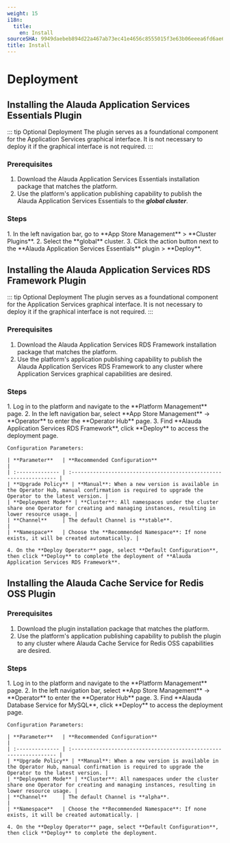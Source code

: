 ```yaml
---
weight: 15
i18n:
  title:
    en: Install
sourceSHA: 9949daebeb894d22a467ab73ec41e4656c8555015f3e63b06eeea6fd6ae63b34
title: Install
---
```


# Deployment

## Installing the Alauda Application Services Essentials Plugin

::: tip Optional Deployment
The plugin serves as a foundational component for the Application Services graphical interface. It is not necessary to deploy it if the graphical interface is not required.
:::

### Prerequisites

1. Download the Alauda Application Services Essentials installation package that matches the platform.
2. Use the platform's application publishing capability to publish the Alauda Application Services Essentials to the ***global cluster***.

### Steps

<Tabs>
  <Tab label="Web Console">
    1. In the left navigation bar, go to **App Store Management** > **Cluster Plugins**.
    2. Select the **global** cluster.
    3. Click the action button next to the **Alauda Application Services Essentials** plugin > **Deploy**.
  </Tab>
</Tabs>

## Installing the Alauda Application Services RDS Framework Plugin

::: tip Optional Deployment
The plugin serves as a foundational component for the Application Services graphical interface. It is not necessary to deploy it if the graphical interface is not required.
:::

### Prerequisites

1. Download the Alauda Application Services RDS Framework installation package that matches the platform.
2. Use the platform's application publishing capability to publish the Alauda Application Services RDS Framework to any cluster where Application Services graphical capabilities are desired.

### Steps

<Tabs>
  <Tab label="Web Console">
    1. Log in to the platform and navigate to the **Platform Management** page.
    2. In the left navigation bar, select **App Store Management** -> **Operator** to enter the **Operator Hub** page.
    3. Find **Alauda Application Services RDS Framework**, click **Deploy** to access the deployment page.

    Configuration Parameters:

    | **Parameter**   | **Recommended Configuration**                                       |
    | :-------------- | :----------------------------------------------------------------- |
    | **Upgrade Policy** | **Manual**: When a new version is available in the Operator Hub, manual confirmation is required to upgrade the Operator to the latest version. |
    | **Deployment Mode** | **Cluster**: All namespaces under the cluster share one Operator for creating and managing instances, resulting in lower resource usage. |
    | **Channel**     | The default Channel is **stable**.                                 |
    | **Namespace**   | Choose the **Recommended Namespace**: If none exists, it will be created automatically. |

    4. On the **Deploy Operator** page, select **Default Configuration**, then click **Deploy** to complete the deployment of **Alauda Application Services RDS Framework**.
  </Tab>
</Tabs>

## Installing the Alauda Cache Service for Redis OSS Plugin

### Prerequisites

1. Download the plugin installation package that matches the platform.
2. Use the platform's application publishing capability to publish the plugin to any cluster where Alauda Cache Service for Redis OSS capabilities are desired.

### Steps

<Tabs>
  <Tab label="Web Console">
    1. Log in to the platform and navigate to the **Platform Management** page.
    2. In the left navigation bar, select **App Store Management** -> **Operator** to enter the **Operator Hub** page.
    3. Find **Alauda Database Service for MySQL**, click **Deploy** to access the deployment page.

    Configuration Parameters:

    | **Parameter**   | **Recommended Configuration**                                       |
    | :-------------- | :----------------------------------------------------------------- |
    | **Upgrade Policy** | **Manual**: When a new version is available in the Operator Hub, manual confirmation is required to upgrade the Operator to the latest version. |
    | **Deployment Mode** | **Cluster**: All namespaces under the cluster share one Operator for creating and managing instances, resulting in lower resource usage. |
    | **Channel**     | The default Channel is **alpha**.                                  |
    | **Namespace**   | Choose the **Recommended Namespace**: If none exists, it will be created automatically. |

    4. On the **Deploy Operator** page, select **Default Configuration**, then click **Deploy** to complete the deployment.
  </Tab>
</Tabs>
